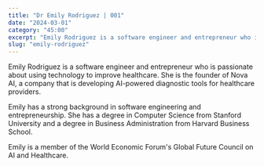 ```yaml
---
title: "Dr Emily Rodriguez | 001"
date: "2024-03-01"
category: "45:00"
excerpt: "Emily Rodriguez is a software engineer and entrepreneur who is passionate about using technology to improve healthcare."
slug: "emily-rodriguez"
---
```


Emily Rodriguez is a software engineer and entrepreneur who is passionate about using technology to improve healthcare. She is the founder of Nova AI, a company that is developing AI-powered diagnostic tools for healthcare providers.

Emily has a strong background in software engineering and entrepreneurship. She has a degree in Computer Science from Stanford University and a degree in Business Administration from Harvard Business School.

Emily is a member of the World Economic Forum's Global Future Council on AI and Healthcare.
